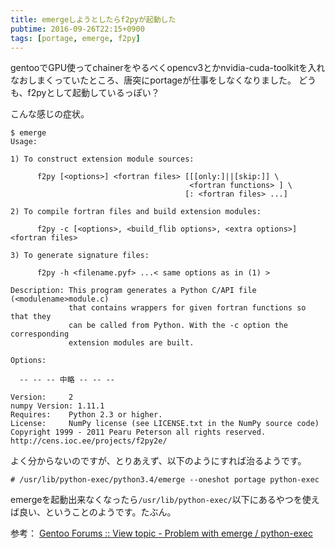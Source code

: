 ```yaml
---
title: emergeしようとしたらf2pyが起動した
pubtime: 2016-09-26T22:15+0900
tags: [portage, emerge, f2py]
---
```


gentooでGPU使ってchainerをやるべくopencv3とかnvidia-cuda-toolkitを入れなおしまくっていたところ、唐突にportageが仕事をしなくなりました。
どうも、f2pyとして起動しているっぽい？

こんな感じの症状。
```
$ emerge
Usage:

1) To construct extension module sources:

      f2py [<options>] <fortran files> [[[only:]||[skip:]] \
                                        <fortran functions> ] \
                                       [: <fortran files> ...]

2) To compile fortran files and build extension modules:

      f2py -c [<options>, <build_flib options>, <extra options>] <fortran files>

3) To generate signature files:

      f2py -h <filename.pyf> ...< same options as in (1) >

Description: This program generates a Python C/API file (<modulename>module.c)
             that contains wrappers for given fortran functions so that they
             can be called from Python. With the -c option the corresponding
             extension modules are built.

Options:

  -- -- -- 中略 -- -- --

Version:     2
numpy Version: 1.11.1
Requires:    Python 2.3 or higher.
License:     NumPy license (see LICENSE.txt in the NumPy source code)
Copyright 1999 - 2011 Pearu Peterson all rights reserved.
http://cens.ioc.ee/projects/f2py2e/
```

よく分からないのですが、とりあえず、以下のようにすれば治るようです。
```
# /usr/lib/python-exec/python3.4/emerge --oneshot portage python-exec
```

emergeを起動出来なくなったら`/usr/lib/python-exec/`以下にあるやつを使えば良い、ということのようです。たぶん。

参考： [Gentoo Forums :: View topic - Problem with emerge / python-exec](https://forums.gentoo.org/viewtopic-t-1006016.html)
